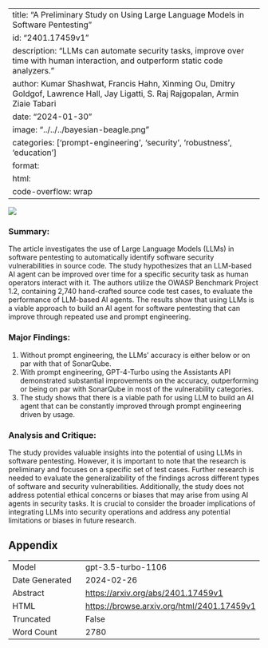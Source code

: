 
---
title: "A Preliminary Study on Using Large Language Models in Software Pentesting"
id: "2401.17459v1"
description: "LLMs can automate security tasks, improve over time with human interaction, and outperform static code analyzers."
author: Kumar Shashwat, Francis Hahn, Xinming Ou, Dmitry Goldgof, Lawrence Hall, Jay Ligatti, S. Raj Rajgopalan, Armin Ziaie Tabari
date: "2024-01-30"
image: "../../../bayesian-beagle.png"
categories: ['prompt-engineering', 'security', 'robustness', 'education']
format:
  html:
    code-overflow: wrap
---

![](../../../bayesian-beagle.png)

### Summary:
The article investigates the use of Large Language Models (LLMs) in software pentesting to automatically identify software security vulnerabilities in source code. The study hypothesizes that an LLM-based AI agent can be improved over time for a specific security task as human operators interact with it. The authors utilize the OWASP Benchmark Project 1.2, containing 2,740 hand-crafted source code test cases, to evaluate the performance of LLM-based AI agents. The results show that using LLMs is a viable approach to build an AI agent for software pentesting that can improve through repeated use and prompt engineering.

### Major Findings:
1. Without prompt engineering, the LLMs’ accuracy is either below or on par with that of SonarQube.
2. With prompt engineering, GPT-4-Turbo using the Assistants API demonstrated substantial improvements on the accuracy, outperforming or being on par with SonarQube in most of the vulnerability categories.
3. The study shows that there is a viable path for using LLM to build an AI agent that can be constantly improved through prompt engineering driven by usage.

### Analysis and Critique:
The study provides valuable insights into the potential of using LLMs in software pentesting. However, it is important to note that the research is preliminary and focuses on a specific set of test cases. Further research is needed to evaluate the generalizability of the findings across different types of software and security vulnerabilities. Additionally, the study does not address potential ethical concerns or biases that may arise from using AI agents in security tasks. It is crucial to consider the broader implications of integrating LLMs into security operations and address any potential limitations or biases in future research.

## Appendix

|          |          |
|----------|----------|
| Model     | gpt-3.5-turbo-1106       |
| Date Generated     | 2024-02-26       |
| Abstract | [https://arxiv.org/abs/2401.17459v1](https://arxiv.org/abs/2401.17459v1)        |
| HTML     | [https://browse.arxiv.org/html/2401.17459v1](https://browse.arxiv.org/html/2401.17459v1)       |
| Truncated       | False       |
| Word Count       | 2780       |